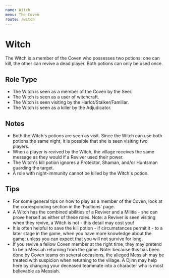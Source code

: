 ```yaml
---
name: Witch
menu: The Coven
route: /witch
---
```


# Witch

The Witch is a member of the Coven who possesses two potions: one can kill, the other can revive a dead player. Both potions can only be used once.

## Role Type

- The Witch is seen as a member of the Coven by the Seer.
- The Witch is seen as a user of witchcraft.
- The Witch is seen visiting by the Harlot/Stalker/Familiar.
- The Witch is seen as a killer by the Adjudicator.

## Notes

- Both the Witch's potions are seen as visit. Since the Witch can use both potions the same night, it is possible that she is seen visiting two players.
- When a player is revived by the Witch, the village receives the same message as they would if a Reviver used their power.
- The Witch's kill potion ignores a Protector, Shaman, and/or Huntsman guarding the target.
- A role with night-immunity cannot be killed by the Witch's potion.

## Tips

- For some general tips on how to play as a member of the Coven, look at the corresponding section in the 'Factions' page.
- A Witch has the combined abilities of a Reviver and a Militia - she can prove herself as either of these roles. Note: a Reviver is seen visiting when they revive, a Witch is not - this detail may cost you!
- It is often helpful to save the kill potion - if circumstances permit it - to a later stage in the game, when you have more knowledge about the game; unless you can expect that you will not survive for long.
- If you revive a fellow Coven member at the right time, they may pretend to be a Messiah returning from the game. Note: because this has been done by Coven teams on several occasions, the alleged Messiah may be treated with suspicion when returning to the village. A Djinn may help here by changing your deceased teammate into a character who is most believable as Messiah.
